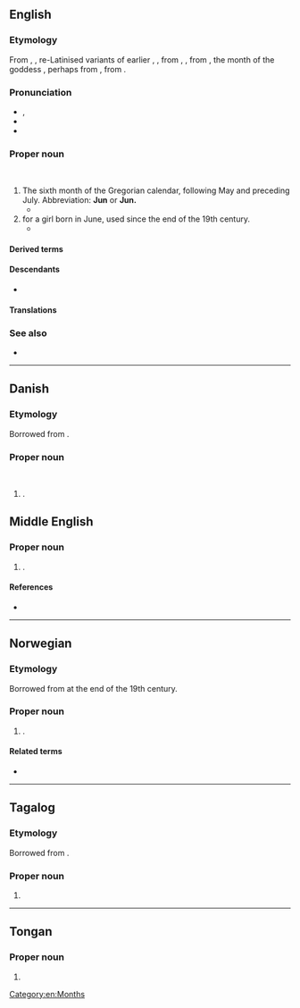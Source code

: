 {{also|june}}
==English==
===Etymology===
From , , re-Latinised variants of earlier , , from , , from , the month of the goddess , perhaps from , from .

===Pronunciation===
* , 
* 
* 

===Proper noun===
<br />

# The sixth month of the Gregorian calendar, following May and preceding July. Abbreviation: '''Jun''' or '''Jun.'''
#* 
# for a girl born in June, used since the end of the 19th century.
#* 

====Derived terms====
====Descendants====
* 

====Translations====
===See also===
* 

[[Category:en:Months]]

----

==Danish==

===Etymology===
Borrowed from .

===Proper noun===
<br />

# .

==Middle English==

===Proper noun===
{{head|enm|proper noun}}

# {{alt form|Juno|lang=enm}}.

====References====
* {{R:MED Online|entry= Juno (n.) |id=MED24021 |accessdate=15 June 2018}}

----

==Norwegian==

===Etymology===
Borrowed from {{der|no|en|June}} at the end of the 19th century.

===Proper noun===
{{head|no|proper noun}}

# {{given name|female|lang=no}}.

====Related terms====
* {{l|no|Juni}}

----

==Tagalog==

===Etymology===
Borrowed from {{borrowed|tl|en|June}}.

===Proper noun===
{{tl-proper noun}}

# {{given name|female|lang=tl|from=English}}

----

==Tongan==

===Proper noun===
{{head|to|proper noun}}

# {{obsolete form of|Sune|lang=to}}